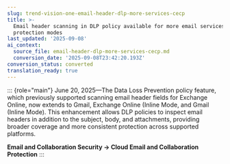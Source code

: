 ```yaml
---
slug: trend-vision-one-email-header-dlp-more-services-cecp
title: >-
  Email header scanning in DLP policy available for more email services and
  protection modes
last_updated: '2025-09-08'
ai_context:
  source_file: email-header-dlp-more-services-cecp.md
  conversion_date: '2025-09-08T23:42:20.193Z'
conversion_status: converted
translation_ready: true
---
```


::: {role="main"}
June 20, 2025—The Data Loss Prevention policy feature, which previously supported scanning email header fields for Exchange Online, now extends to Gmail, Exchange Online (Inline Mode, and Gmail (Inline Mode). This enhancement allows DLP policies to inspect email headers in addition to the subject, body, and attachments, providing broader coverage and more consistent protection across supported platforms.

**Email and Collaboration Security → Cloud Email and Collaboration Protection**
:::
